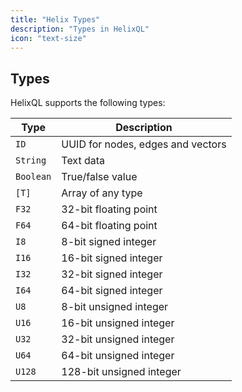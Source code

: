 ```yaml
---
title: "Helix Types"
description: "Types in HelixQL"
icon: "text-size"
---
```


## Types

HelixQL supports the following types:

| Type      | Description                       |
| --------- | --------------------------------- |
| `ID`      | UUID for nodes, edges and vectors |
| `String`  | Text data                         |
| `Boolean` | True/false value                  |
| `[T]`     | Array of any type                 |
| `F32`     | 32-bit floating point             |
| `F64`     | 64-bit floating point             |
| `I8`      | 8-bit signed integer              |
| `I16`     | 16-bit signed integer             |
| `I32`     | 32-bit signed integer             |
| `I64`     | 64-bit signed integer             |
| `U8`      | 8-bit unsigned integer            |
| `U16`     | 16-bit unsigned integer           |
| `U32`     | 32-bit unsigned integer           |
| `U64`     | 64-bit unsigned integer           |
| `U128`    | 128-bit unsigned integer          |
